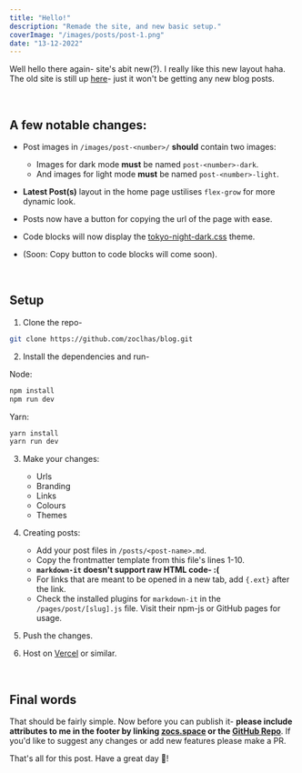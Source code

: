 ```yaml
---
title: "Hello!"
description: "Remade the site, and new basic setup."
coverImage: "/images/posts/post-1.png"
date: "13-12-2022"
---
```


Well hello there again- site's abit new(?). I really like this new layout haha. The old site is still up <a href="https://blog.zochy.xyz" target="_blank">here</a>- just it won't be getting any new blog posts.

&nbsp;

## A few notable changes:

-   Post images in `/images/post-<number>/` **should** contain two images:

    -   Images for dark mode **must** be named `post-<number>-dark`.
    -   And images for light mode **must** be named `post-<number>-light`.

-   **Latest Post(s)** layout in the home page ustilises `flex-grow` for more dynamic look.
-   Posts now have a button for copying the url of the page with ease.
-   Code blocks will now display the <a href="https://highlightjs.org/static/demo/#Tokyo%20Night%20Dark" target="_blank">tokyo-night-dark.css</a> theme.
-   (Soon: Copy button to code blocks will come soon).

&nbsp;

## Setup

1. Clone the repo-

```bash
git clone https://github.com/zoclhas/blog.git
```

2. Install the dependencies and run-

Node:

```bash
npm install
npm run dev
```

Yarn:

```bash
yarn install
yarn run dev
```

3. Make your changes:

    - Urls
    - Branding
    - Links
    - Colours
    - Themes

4. Creating posts:

    - Add your post files in `/posts/<post-name>.md`.
    - Copy the frontmatter template from this file's lines 1-10.
    - **`markdown-it` doesn't support raw HTML code- :(**
    - For links that are meant to be opened in a new tab, add `{.ext}` after the link.
    - Check the installed plugins for `markdown-it` in the `/pages/post/[slug].js` file. Visit their npm-js or GitHub pages for usage.

5. Push the changes.
6. Host on <a href="https://vercel.com" target="_blank">Vercel</a> or similar.

&nbsp;

## Final words

That should be fairly simple. Now before you can publish it- **please include attributes to me in the footer by linking [zocs.space](https://zocs.space/) or the [GitHub Repo](https://github.com/zoclhas/blog)**. If you'd like to suggest any changes or add new features please make a PR.

That's all for this post. Have a great day 💜!
